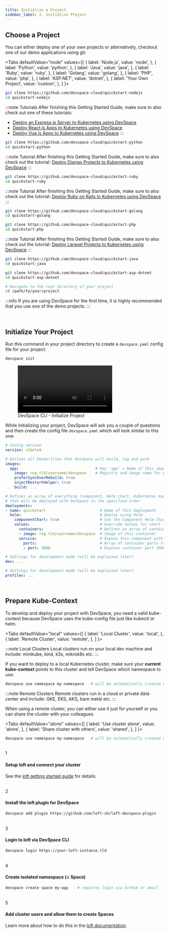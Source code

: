 ```yaml
---
title: Initialize a Project
sidebar_label: 2. Initialize Project
---
```



## Choose a Project
You can either deploy one of your own projects or alternatively, checkout one of our demo applications using git:

<Tabs
  defaultValue="node"
  values={[
    { label: 'Node.js', value: 'node', },
    { label: 'Python', value: 'python', },
    { label: 'Java', value: 'java', },
    { label: 'Ruby', value: 'ruby', },
    { label: 'Golang', value: 'golang', },
    { label: 'PHP', value: 'php', },
    { label: 'ASP.NET', value: 'dotnet', },
    { label: 'Your Own Project', value: 'custom', },
  ]
}>
<TabItem value="node">

```bash
git clone https://github.com/devspace-cloud/quickstart-nodejs
cd quickstart-nodejs
```

:::note Tutorials
After finishing this Getting Started Guide, make sure to also check out one of these tutorials:
- [Deploy an Express.js Server to Kubernetes using DevSpace](https://devspace.cloud/blog/2019/10/15/deploy-express.js-server-to-kubernetes)
- [Deploy React.js Apps to Kubernetes using DevSpace](https://devspace.cloud/blog/2019/03/07/deploy-react-js-to-kubernetes)
- [Deploy Vue.js Apps to Kubernetes using DevSpace](https://devspace.cloud/blog/2019/09/30/deploy-vue-js-to-kubernetes)
:::

</TabItem>
<TabItem value="python">

```bash
git clone https://github.com/devspace-cloud/quickstart-python
cd quickstart-python
```

:::note Tutorial
After finishing this Getting Started Guide, make sure to also check out the tutorial: [Deploy Django Projects to Kubernetes using DevSpace](https://devspace.cloud/blog/2019/10/18/deploy-django-to-kubernetes)
:::

</TabItem>
<TabItem value="ruby">

```bash
git clone https://github.com/devspace-cloud/quickstart-ruby
cd quickstart-ruby
```

:::note Tutorial
After finishing this Getting Started Guide, make sure to also check out the tutorial: [Deploy Ruby on Rails to Kubernetes using DevSpace](https://devspace.cloud/blog/2019/10/21/deploy-ruby-on-rails-to-kubernetes)
:::

</TabItem>
<TabItem value="golang">

```bash
git clone https://github.com/devspace-cloud/quickstart-golang
cd quickstart-golang
```

</TabItem>
<TabItem value="php">

```bash
git clone https://github.com/devspace-cloud/quickstart-php
cd quickstart-php
```

:::note Tutorial
After finishing this Getting Started Guide, make sure to also check out the tutorial: [Deploy Laravel Projects to Kubernetes using DevSpace](https://devspace.cloud/blog/2019/10/16/deploy-laravel-to-kubernetes)
:::

</TabItem>
<TabItem value="java">

```bash
git clone https://github.com/devspace-cloud/quickstart-java
cd quickstart-java
```

</TabItem>
<TabItem value="dotnet">

```bash
git clone https://github.com/devspace-cloud/quickstart-asp-dotnet
cd quickstart-asp-dotnet
```

</TabItem>
<TabItem value="custom">

```bash
# Navigate to the root directory of your project
cd /path/to/your/project
```

:::info 
If you are using DevSpace for the first time, it is highly recommended that you use one of the demo projects.
:::

</TabItem>
</Tabs>


<br/>

## Initialize Your Project
Run this command in your project directory to create a `devspace.yaml` config file for your project:
```bash
devspace init
```

<figure class="frame">
  <video controls loop autoplay="true">
    <source src="/cli/img/devspace-init.mp4" type="video/mp4" />
  </video>
  <figcaption>DevSpace CLI - Initialize Project</figcaption>
</figure>

While initializing your project, DevSpace will ask you a couple of questions and then create the config file `devspace.yaml` which will look similar to this one:

```yaml
# Config version
version: v1beta9

# Defines all Dockerfiles that DevSpace will build, tag and push
images:
  app:                                  # Key 'app' = Name of this image
    image: reg.tld/username/devspace    # Registry and image name for pushing the image
    preferSyncOverRebuild: true
    injectRestartHelper: true
    build: ...

# Defines an array of everything (component, Helm chart, Kubernetes maninfests) 
# that will be deployed with DevSpace in the specified order
deployments:
- name: quickstart                        # Name of this deployment
  helm:                                   # Deploy using Helm
    componentChart: true                  # Use the Component Helm Chart
    values:                               # Override Values for chart (can also be set using valuesFiles option)
      containers:                         # Defines an array of containers that run in the same pods started by this component
      - image: reg.tld/username/devspace  # Image of this container
      service:                            # Expose this component with a Kubernetes service
        ports:                            # Array of container ports to expose through the service
        - port: 3000                      # Exposes container port 3000 on service port 3000

# Settings for development mode (will be explained later)
dev: ...

# Settings for development mode (will be explained later)
profiles: ...
```

<br/>

## Prepare Kube-Context
To develop and deploy your project with DevSpace, you need a valid kube-context because DevSpace uses the kube-config file just like kubectl or helm.

<Tabs
  defaultValue="local"
  values={[
    { label: 'Local Cluster', value: 'local', },
    { label: 'Remote Cluster', value: 'remote', },
  ]
}>
<TabItem value="local">

:::note Local Clusters
Local clusters run on your local dev machine and include: minikube, kind, k3s, mikrok8s etc.
:::

If you want to deploy to a local Kubernetes cluster, make sure your **current kube-context** points to this cluster and tell DevSpace which namespace to use:

```bash
devspace use namespace my-namespace   # will be automatically created during deployment
```

<FragmentTipUseNamespace/>

</TabItem>
<TabItem value="remote">

:::note Remote Clusters
Remote clusters run in a cloud or private data center and include: GKE, EKS, AKS, bare metal etc.
:::

When using a remote cluster, you can either use it just for yourself or you can share the cluster with your colleagues.

<Tabs
  defaultValue="alone"
  values={[
    { label: 'Use cluster alone', value: 'alone', },
    { label: 'Share cluster with others', value: 'shared', },
  ]
}>
<TabItem value="alone">

```bash
devspace use namespace my-namespace   # will be automatically created during deployment
```

<FragmentTipUseNamespace/>

</TabItem>
<TabItem value="shared">

<br/>
<Step>1</Step>

#### Setup loft and connect your cluster

See the [loft getting started guide](https://loft.sh/docs/getting-started/setup) for details.

<br/>
<Step>2</Step>

#### Install the loft plugin for DevSpace

```bash
devspace add plugin https://github.com/loft-sh/loft-devspace-plugin
```

<br/>
<Step>3</Step>

#### Login to loft via DevSpace CLI

```bash
devspace login https://your-loft-instance.tld
```

<br/>
<Step>4</Step>

#### Create isolated namespace (= Space)

```bash
devspace create space my-app    # requires login via GitHub or email
```

<FragmentNoteCreateSpace/>

<br/>
<Step>5</Step>

#### Add cluster users and allow them to create Spaces

Learn more about how to do this in the [loft documentation](https://loft.sh/docs/auth/users#add-users).

</TabItem>
</Tabs>

</TabItem>
</Tabs>
